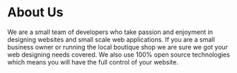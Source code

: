 # About Us

We are a small team of developers who take passion and enjoyment in designing websites and small scale web applications.
If you are a small business owner or running the local boutique shop we are sure we got your web designing needs covered.
We also use 100% open source technologies which means you will have the full control of your website.